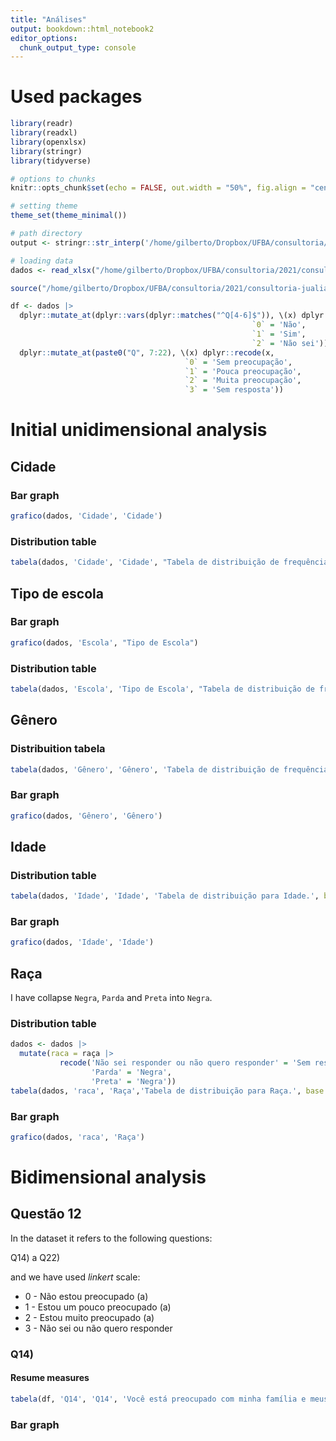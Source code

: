 ```yaml
---
title: "Análises"
output: bookdown::html_notebook2
editor_options: 
  chunk_output_type: console
---
```


# Used packages

```r
library(readr)
library(readxl)
library(openxlsx)
library(stringr)
library(tidyverse)

# options to chunks
knitr::opts_chunk$set(echo = FALSE, out.width = "50%", fig.align = "center")

# setting theme
theme_set(theme_minimal())

# path directory
output <- stringr::str_interp('/home/gilberto/Dropbox/UFBA/consultoria/2021/consultoria-jualiana-adriana/output/')

# loading data
dados <- read_xlsx("/home/gilberto/Dropbox/UFBA/consultoria/2021/consultoria-jualiana-adriana/data/raw/Banco de dados atualizado15-03-211.xlsx")

source("/home/gilberto/Dropbox/UFBA/consultoria/2021/consultoria-jualiana-adriana/scripts/tabela_grafico.R")

df <- dados |> 
  dplyr::mutate_at(dplyr::vars(dplyr::matches("^Q[4-6]$")), \(x) dplyr::recode(x,
                                                      `0` = 'Não',
                                                      `1` = 'Sim',
                                                      `2` = 'Não sei')) |> 
  dplyr::mutate_at(paste0("Q", 7:22), \(x) dplyr::recode(x,
                                       `0` = 'Sem preocupação',
                                       `1` = 'Pouca preocupação',
                                       `2` = 'Muita preocupação',
                                       `3` = 'Sem resposta'))
```

# Initial unidimensional analysis

## Cidade

### Bar graph

```r
grafico(dados, 'Cidade', 'Cidade')
```

### Distribution table

```r
tabela(dados, 'Cidade', 'Cidade', "Tabela de distribuição de frequências para variável Cidade.", base = output)
```

## Tipo de escola

### Bar graph

```r
grafico(dados, 'Escola', "Tipo de Escola")
```

### Distribution table

```r
tabela(dados, 'Escola', 'Tipo de Escola', "Tabela de distribuição de frequências para Tipo de Escola.", base = output)
```

## Gênero

### Distribuition tabela

```r
tabela(dados, 'Gênero', 'Gênero', 'Tabela de distribuição de frequências para Gênero', base = output)
```

### Bar graph

```r
grafico(dados, 'Gênero', 'Gênero')
```

## Idade

### Distribution table

```r
tabela(dados, 'Idade', 'Idade', 'Tabela de distribuição para Idade.', base = output)
```

### Bar graph

```r
grafico(dados, 'Idade', 'Idade')
```

## Raça

I have collapse `Negra`, `Parda` and `Preta` into `Negra`.

### Distribution table

```r
dados <- dados |> 
  mutate(raca = raça |>
           recode('Não sei responder ou não quero responder' = 'Sem resposta',
                  'Parda' = 'Negra',
                  'Preta' = 'Negra'))
tabela(dados, 'raca', 'Raça','Tabela de distribuição para Raça.', base = output)
```

### Bar graph

```r
grafico(dados, 'raca', 'Raça')
```

# Bidimensional analysis

## Questão 12

In the dataset it refers to the following questions:

Q14) a Q22)

and we have used _linkert_ scale:


* 0 - Não estou preocupado (a)
* 1 - Estou um pouco preocupado (a)
* 2 - Estou muito preocupado (a)
* 3 - Não sei ou não quero responder

### Q14)

#### Resume measures

```r

tabela(df, 'Q14', 'Q14', 'Você está preocupado com minha família e meus amigos fiquem mais pobres, com menos dinheiro ou sem emprego?')
```

### Bar graph

```r

```


